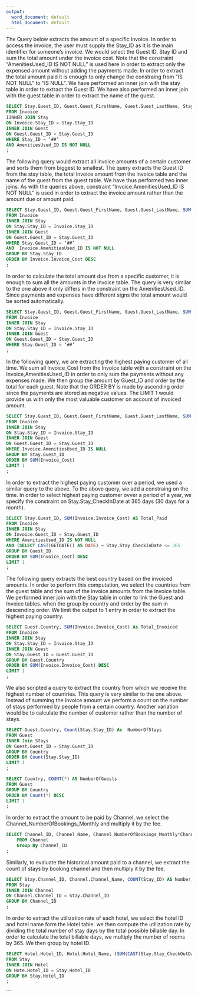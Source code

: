 ---
output:
  word_document: default
  html_document: default
---
The Query below extracts the amount of a specific invoice. In order to access the invoice, the user must supply the Stay_ID as it is the main identifier for someone’s invoice. We would select the Guest ID, Stay ID and sum the total amount under the invoice cost. Note that the constraint “AmenitiesUsed_ID IS NOT NULL” is used here in order to extract only the expensed amount without adding the payments made. In order to extract the total amount paid it is enough to only change the constraing from “IS NOT NULL” to “IS NULL”. We have performed an inner join with the stay table in order to extract the Guest ID. We have also performed an inner join with the guest table in order to extract the name of the guest.

```{SQL, EVAL = FALSE}
SELECT Stay.Guest_ID, Guest.Guest_FirstName, Guest.Guest_LastName, Stay.Stay_ID, SUM(Invoice.Invoice_Cost) AS Total_Amount 
FROM Invoice
IINNER JOIN Stay
ON Invoice.Stay_ID = Stay.Stay_ID
INNER JOIN Guest
ON Guest.Guest_ID = Stay.Guest_ID
WHERE Stay_ID = ‘##’
AND AmenitiesUsed_ID IS NOT NULL
;
```


The following query would extract all invoice amounts of a certain customer and sorts them from biggest to smallest. The query extracts the Guest ID from the stay table, the total invoice amount from the invoice table and the name of the guest from the guest table. We have thus performed two inner joins. As with the queries above, constraint “Invoice.AmenitiesUsed_ID IS NOT NULL” is used in order to extract the invoice amount rather than the amount due or amount paid.

```{SQL, EVAL = FALSE}
SELECT Stay.Guest_ID, Guest.Guest_FirstName, Guest.Guest_LastName, SUM(Invoice.Invoice_Cost) AS Invoice_Amount
FROM Invoice
INNER JOIN Stay
ON Stay.Stay_ID = Invoice.Stay_ID
INNER JOIN Guest
ON Guest.Guest_ID = Stay.Guest_ID
WHERE Stay.Guest_ID = ‘##’
AND  Invoice.AmenitiesUsed_ID IS NOT NULL
GROUP BY Stay.Stay_ID
ORDER BY Invoice.Invoice_Cost DESC
;
```

In order to calculate the total amount due from a specific customer, it is enough to sum all the amounts in the invoice table. The query is very similar to the one above it only differs in the constraint on the AmenitiesUsed_ID. Since payments and expenses have different signs the total amount would be sorted automatically.

```{SQL, EVAL = FALSE}
SELECT Stay.Guest_ID, Guest.Guest_FirstName, Guest.Guest_LastName, SUM(Invoice.Invoice_Cost) AS Total_Due
FROM Invoice
INNER JOIN Stay
ON Stay.Stay_ID = Invoice.Stay_ID
INNER JOIN Guest
ON Guest.Guest_ID = Stay.Guest_ID
WHERE Stay.Guest_ID = ‘##’
;
```

In the following query, we are extracting the highest paying customer of all time. We sum all Invoice_Cost from the Invoice table with a constraint on the Invoice,AmenitiesUsed_ID in order to only sum the payments without any expenses made. We then group the amount by Guest_ID and order by the total for each guest. Note that the ORDER BY is made by ascending order since the payments are stored as negative values. The LIMIT 1 would provide us with only the most valuable customer on account of invoiced amount. 

```{SQL, EVAL = FALSE}
SELECT Stay.Guest_ID, Guest.Guest_FirstName, Guest.Guest_LastName, SUM(-Invoice.Invoice_Cost) AS Total_Invoiced
FROM Invoice
INNER JOIN Stay
ON Stay.Stay_ID = Invoice.Stay_ID
INNER JOIN Guest
ON Guest.Guest_ID = Stay.Guest_ID
WHERE Invoice.AmenitiesUsed_ID IS NULL
GROUP BY Stay.Guest_ID
ORDER BY SUM(Invoice_Cost)
LIMIT 1
;
```

In order to extract the highest paying customer over a period, we used a similar query to the above. To the above query, we add a constraing on the time. In order to select highest paying customer ovver a period of a year, we specify the constraint on Stay.Stay_CheckInDate at 365 days (30 days for a month).

```{SQL, EVAL = FALSE}
SELECT Stay.Guest_ID, SUM(Invoice.Invoice_Cost) AS Total_Paid
FROM Invoice
INNER JOIN Stay
ON Invoice.Guest_ID = Stay.Guest_ID
WHERE AmenitiesUsed_ID IS NOT NULL
AND (SELECT CAST(GETDATE() AS DATE) – Stay.Stay_CheckInDate <= 365
GROUP BY Guest_ID
ORDER BY SUM(Invoice_Cost) DESC
LIMIT 1
;
```


The following query extracts the best country based on the invoiced amounts. In order to perform this computation, we select the countries from the guest table and the sum of the invoice amounts from the Invoice table. We performed inner join with the Stay table in order to link the Guest and Invoice tables. when the group by country and order by the sum in descending order. We limit the output to 1 entry in order to extract the highest paying country.

```{SQL, EVAL = FALSE}
SELECT Guest.Country, SUM(Invoice.Invoice_Cost) As Total_Invoiced
FROM Invoice
INNER JOIN Stay
ON Stay.Stay_ID = Invoice.Stay_ID
INNER JOIN Guest
ON Stay.Guest_ID = Guest.Guest_ID
GROUP BY Guest.Country 
ORDER BY SUM(Invoice.Invoice_Cost) DESC
LIMIT 1
;
```

We also scripted a query to extract the country from which we receive the highest number of countries. This query is very similar to the one above. Instead of summing the invoice amount we perform a count on the number of stays performed by people from a certain country. Another variation would be to calculate the number of customer rather than the number of stays.  

```{SQL, EVAL = FALSE}
SELECT Guest.Country, Count(Stay.Stay_ID) As  NumberOfStays
FROM Guest
INNER Join Stays
ON Guest.Guest_ID = Stay.Guest_ID
GROUP BY Country
ORDER BY Count(Stay.Stay_ID)
LIMIT 1
;

SELECT Country, COUNT(*) AS NumberOfGuests
FROM Guest
GROUP BY Country
ORDER BY Count(*) DESC
LIMIT 1
;
```

In order to extract the amount to be paid by Channel, we select the Channel_NumberOfBookings_Monthly and multiply it by the fee.
```{SQL, EVAL = FALSE}
SELECT Channel_ID, Channel_Name, Channel_NumberOfBookings_Monthly*Channel_Fee AS Fee
	FROM Channel
	Group By Channel_ID
;
```


Similarly, to evaluate the historical amount paid to a channel, we extract the count of stays by booking channel and then multiply it by the fee.

```{SQL, EVAL = FALSE}
SELECT Stay.Channel_ID, Channel.Channel_Name, COUNT(Stay_ID) AS Number_of_Bookings, COUNT(Stay_ID)*Channel.Channel_Fee AS Fee
FROM Stay
INNER JOIN Channel
ON Channel.Channel_ID = Stay.Channel_ID
GROUP BY Channel_ID
;
```

In order to extract the utilization rate of each hotel, we select the hotel ID and hotel name form the Hotel table. we then compute the utilization rate by dividing the total number of stay days by the total possible billable day. In order to calculate the total billable days, we multiply the number of rooms by 365. We then group by hotel ID.

```{SQL, EVAL = FALSE}
SELECT Hotel.Hotel_ID, Hotel.Hotel_Name, (SUM(CAST(Stay.Stay_CheckOutDate AS INT)-CAST(Stay.Stay_CheckInDate AS INT)/Hotel.Hotel_NumberRooms*365)*100 AS Utilization_Rate
FROM Stay
INNER JOIN Hotel
ON Hote.Hotel_ID = Stay.Hotel_ID
GROUP BY Stay.Hotel_ID
;
```



```


